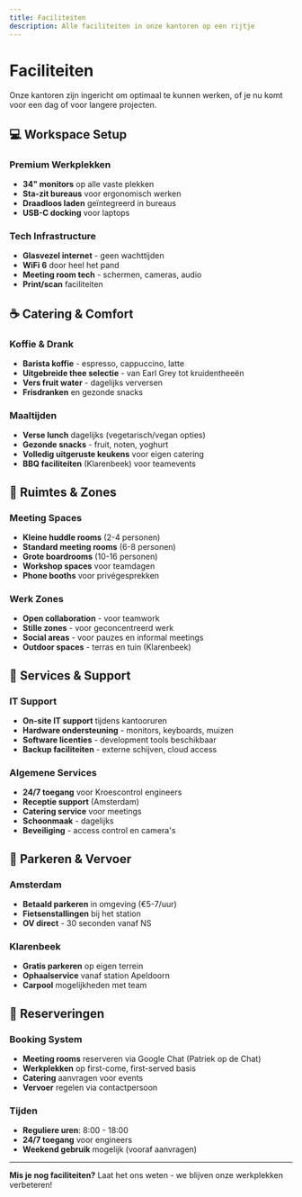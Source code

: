 ```yaml
---
title: Faciliteiten
description: Alle faciliteiten in onze kantoren op een rijtje
---
```


# Faciliteiten

Onze kantoren zijn ingericht om optimaal te kunnen werken, of je nu komt voor een dag of voor langere projecten.

## 💻 Workspace Setup

### Premium Werkplekken

- **34" monitors** op alle vaste plekken
- **Sta-zit bureaus** voor ergonomisch werken
- **Draadloos laden** geïntegreerd in bureaus
- **USB-C docking** voor laptops

### Tech Infrastructure

- **Glasvezel internet** - geen wachttijden
- **WiFi 6** door heel het pand
- **Meeting room tech** - schermen, cameras, audio
- **Print/scan** faciliteiten

## ☕ Catering & Comfort

### Koffie & Drank

- **Barista koffie** - espresso, cappuccino, latte
- **Uitgebreide thee selectie** - van Earl Grey tot kruidentheeën
- **Vers fruit water** - dagelijks verversen
- **Frisdranken** en gezonde snacks

### Maaltijden

- **Verse lunch** dagelijks (vegetarisch/vegan opties)
- **Gezonde snacks** - fruit, noten, yoghurt
- **Volledig uitgeruste keukens** voor eigen catering
- **BBQ faciliteiten** (Klarenbeek) voor teamevents

## 🏢 Ruimtes & Zones

### Meeting Spaces

- **Kleine huddle rooms** (2-4 personen)
- **Standard meeting rooms** (6-8 personen)
- **Grote boardrooms** (10-16 personen)
- **Workshop spaces** voor teamdagen
- **Phone booths** voor privégesprekken

### Werk Zones

- **Open collaboration** - voor teamwork
- **Stille zones** - voor geconcentreerd werk
- **Social areas** - voor pauzes en informal meetings
- **Outdoor spaces** - terras en tuin (Klarenbeek)

## 🔧 Services & Support

### IT Support

- **On-site IT support** tijdens kantooruren
- **Hardware ondersteuning** - monitors, keyboards, muizen
- **Software licenties** - development tools beschikbaar
- **Backup faciliteiten** - externe schijven, cloud access

### Algemene Services

- **24/7 toegang** voor Kroescontrol engineers
- **Receptie support** (Amsterdam)
- **Catering service** voor meetings
- **Schoonmaak** - dagelijks
- **Beveiliging** - access control en camera's

## 🚗 Parkeren & Vervoer

### Amsterdam

- **Betaald parkeren** in omgeving (€5-7/uur)
- **Fietsenstallingen** bij het station
- **OV direct** - 30 seconden vanaf NS

### Klarenbeek

- **Gratis parkeren** op eigen terrein
- **Ophaalservice** vanaf station Apeldoorn
- **Carpool** mogelijkheden met team

## 📅 Reserveringen

### Booking System

- **Meeting rooms** reserveren via Google Chat (Patriek op de Chat)
- **Werkplekken** op first-come, first-served basis
- **Catering** aanvragen voor events
- **Vervoer** regelen via contactpersoon

### Tijden

- **Reguliere uren**: 8:00 - 18:00
- **24/7 toegang** voor engineers
- **Weekend gebruik** mogelijk (vooraf aanvragen)

---

**Mis je nog faciliteiten?** Laat het ons weten - we blijven onze werkplekken verbeteren!
